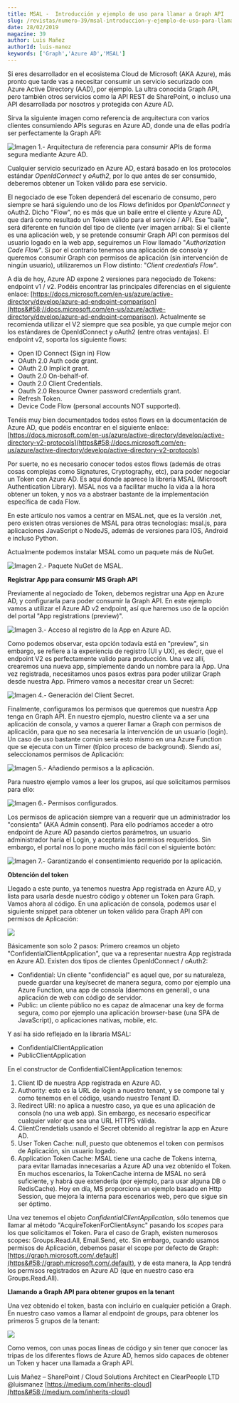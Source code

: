 ```yaml
---
title: MSAL -  Introducción y ejemplo de uso para llamar a Graph API
slug: /revistas/numero-39/msal-introduccion-y-ejemplo-de-uso-para-llamar-a-graph-api
date: 28/02/2019
magazine: 39
author: Luis Mañez
authorId: luis-manez
keywords: ['Graph','Azure AD','MSAL']
---
```






​Si eres desarrollador en el ecosistema Cloud de Microsoft (AKA Azure), más pronto que tarde vas a necesitar consumir un servicio securizado con Azure Active Directory (AAD), por ejemplo. La ultra conocida Graph API, pero también otros servicios como la API REST de SharePoint, o incluso una API desarrollada por nosotros y protegida con Azure AD.

Sirva la siguiente imagen como referencia de arquitectura con varios clientes consumiendo APIs seguras en Azure AD, donde una de ellas podría ser perfectamente la Graph API:

![Imagen 1.- Arquitectura de referencia para consumir APIs de forma segura mediante Azure AD.](../../../images/numero39/msal-introduccion-y-ejemplo-de-uso-para-llamar-a-graph-api/image1.png)

Cualquier servicio securizado en Azure AD, estará basado en los protocolos estándar *OpenIdConnect* y *oAuth2*, por lo que antes de ser consumido, deberemos obtener un Token válido para ese servicio.

El negociado de ese Token dependerá del escenario de consumo, pero siempre se hará siguiendo uno de los *Flows* definidos por *OpenIdConnect* y oAuth2. Dicho "Flow", no es más que un baile entre el cliente y Azure AD, que dará como resultado un Token válido para el servicio / API. Ese "baile", será diferente en función del tipo de cliente (ver imagen arriba): Si el cliente es una aplicación web, y se pretende consumir Graph API con permisos del usuario logado en la web app, seguiremos un Flow llamado "*Authorization Code Flow*". Si por el contrario tenemos una aplicación de consola y queremos consumir Graph con permisos de aplicación (sin intervención de ningún usuario), utilizaremos un Flow distinto: "*Client credentials Flow*".

A día de hoy, Azure AD expone 2 versiones para negociado de Tokens: endpoint v1 / v2. Podéis encontrar las principales diferencias en el siguiente enlace: [https://docs.microsoft.com/en-us/azure/active-directory/develop/azure-ad-endpoint-comparison](https&#58;//docs.microsoft.com/en-us/azure/active-directory/develop/azure-ad-endpoint-comparison). Actualmente se recomienda utilizar el V2 siempre que sea posible, ya que cumple mejor con los estándares de OpenIdConnect y oAuth2 (entre otras ventajas). El endpoint v2, soporta los siguiente flows:

- Open ID Connect (Sign in) Flow
- OAuth 2.0 Auth code grant.
- OAuth 2.0 Implicit grant.
- Oauth 2.0 On-behalf-of.
- Oauth 2.0 Client Credentials.
- Oauth 2.0 Resource Owner password credentials grant.
- Refresh Token.
- Device Code Flow (personal accounts NOT supported).


Tenéis muy bien documentados todos estos flows en la documentación de Azure AD, que podéis encontrar en el siguiente enlace: [https://docs.microsoft.com/en-us/azure/active-directory/develop/active-directory-v2-protocols](https&#58;//docs.microsoft.com/en-us/azure/active-directory/develop/active-directory-v2-protocols)

Por suerte, no es necesario conocer todos estos flows (además de otras cosas complejas como Signatures, Cryptography, etc), para poder negociar un Token con Azure AD. Es aquí donde aparece la librería MSAL (Microsoft Authentication Library). MSAL nos va a facilitar mucho la vida a la hora obtener un token, y nos va a abstraer bastante de la implementación específica de cada Flow.

En este artículo nos vamos a centrar en MSAL.net, que es la versión .net, pero existen otras versiones de MSAL para otras tecnologías: msal.js, para aplicaciones JavaScript o NodeJS, además de versiones para IOS, Android e incluso Python.

Actualmente podemos instalar MSAL como un paquete más de NuGet.

![Imagen 2.- Paquete NuGet de MSAL.](../../../images/numero39/msal-introduccion-y-ejemplo-de-uso-para-llamar-a-graph-api/image2.png)

**Registrar App para consumir MS Graph API**

Previamente al negociado de Token, debemos registrar una App en Azure AD, y configurarla para poder consumir la Graph API. En este ejemplo vamos a utilizar el Azure AD v2 endpoint, así que haremos uso de la opción del portal "App registrations (preview)".

![Imagen 3.- Acceso al registro de la App en Azure AD.](../../../images/numero39/msal-introduccion-y-ejemplo-de-uso-para-llamar-a-graph-api/image3.png)

Como podemos observar, esta opción todavía está en "preview", sin embargo, se refiere a la experiencia de registro (UI y UX), es decir, que el endpoint V2 es perfectamente valido para producción. Una vez allí, crearemos una nueva app, simplemente dando un nombre para la App. Una vez registrada, necesitamos unos pasos extras para poder utilizar Graph desde nuestra App. Primero vamos a necesitar crear un Secret:

![Imagen 4.- Generación del Client Secret.](../../../images/numero39/msal-introduccion-y-ejemplo-de-uso-para-llamar-a-graph-api/image4.png)

Finalmente, configuramos los permisos que queremos que nuestra App tenga en Graph API. En nuestro ejemplo, nuestro cliente va a ser una aplicación de consola, y vamos a querer llamar a Graph con permisos de aplicación, para que no sea necesaria la intervención de un usuario (login). Un caso de uso bastante común sería esto mismo en una Azure Function que se ejecuta con un Timer (típico proceso de background). Siendo así, seleccionamos permisos de Aplicación:

![Imagen 5.- Añadiendo permisos a la aplicación.](../../../images/numero39/msal-introduccion-y-ejemplo-de-uso-para-llamar-a-graph-api/image5.png)

Para nuestro ejemplo vamos a leer los grupos, así que solicitamos permisos para ello:​

![Imagen 6.- Permisos configurados.](../../../images/numero39/msal-introduccion-y-ejemplo-de-uso-para-llamar-a-graph-api/image6.png)

Los permisos de aplicación siempre van a requerir que un administrador los "consienta" (AKA Admin consent). Para ello podríamos acceder a otro endpoint de Azure AD pasando ciertos parámetros, un usuario administrador haría el Login, y aceptaría los permisos requeridos. Sin embargo, el portal nos lo pone mucho más fácil con el siguiente botón:

![Imagen 7.- Garantizando el consentimiento requerido por la aplicación.](../../../images/numero39/msal-introduccion-y-ejemplo-de-uso-para-llamar-a-graph-api/image7.png)

**Obtención del token**

Llegado a este punto, ya tenemos nuestra App registrada en Azure AD, y lista para usarla desde nuestro código y obtener un Token para Graph. Vamos ahora al código. En una aplicación de consola, podemos usar el siguiente snippet para obtener un token válido para Graph API con permisos de Aplicación:

![](../../../images/numero39/msal-introduccion-y-ejemplo-de-uso-para-llamar-a-graph-api/image8.png)

Básicamente son solo 2 pasos: Primero creamos un objeto "ConfidentialClientApplication", que va a representar nuestra App registrada en Azure AD. Existen dos tipos de clientes OpenIdConnect / oAuth2:

- Confidential: Un cliente "confidencial" es aquel que, por su naturaleza, puede guardar una key/secret de manera segura, como por ejemplo una Azure Function, una app de consola (daemons en general), o una aplicación de web con código de servidor.
- Public: un cliente público no es capaz de almacenar una key de forma segura, como por ejemplo una aplicación browser-base (una SPA de JavaScript), o aplicaciones nativas, mobile, etc.


Y así ha sido reflejado en la libraría MSAL:

- ConfidentialClientApplication
- PublicClientApplication


En el constructor de ConfidentialClientApplication tenemos:

1. Client ID de nuestra App registrada en Azure AD.
2. Authority: esto es la URL de login a nuestro tenant, y se compone tal y como tenemos en el código, usando nuestro Tenant ID.
3. Redirect URI: no aplica a nuestro caso, ya que es una aplicación de consola (no una web app). Sin embargo, es necesario especificar cualquier valor que sea una URL HTTPS válida.
4. ClientCrendetials usando el Secret obtenido al registrar la app en Azure AD.
5. User Token Cache: null, puesto que obtenemos el token con permisos de Aplicación, sin usuario logado.
6. Application Token Cache: MSAL tiene una cache de Tokens interna, para evitar llamadas innecesarias a Azure AD una vez obtenido el Token. En muchos escenarios, la TokenCache interna de MSAL no será suficiente, y habrá que extenderla (por ejemplo, para usar alguna DB o RedisCache). Hoy en día, MS proporciona un ejemplo basado en Http Session, que mejora la interna para escenarios web, pero que sigue sin ser óptimo.


Una vez tenemos el objeto *ConfidentialClientApplication*, sólo tenemos que llamar al método "AcquireTokenForClientAsync" pasando los *scopes* para los que solicitamos el Token. Para el caso de Graph, existen numerosos scopes: Groups.Read.All, Email.Send, etc. Sin embargo, cuando usamos permisos de Aplicación, debemos pasar el scope por defecto de Graph: [https://graph.microsoft.com/.default](https&#58;//graph.microsoft.com/.default), y de esta manera, la App tendrá los permisos registrados en Azure AD (que en nuestro caso era Groups.Read.All).

**Llamando a Graph API para obtener grupos en la tenant**

Una vez obtenido el token, basta con incluirlo en cualquier petición a Graph. En nuestro caso vamos a llamar al endpoint de groups, para obtener los primeros 5 grupos de la tenant:​

![](../../../images/numero39/msal-introduccion-y-ejemplo-de-uso-para-llamar-a-graph-api/image9.png)

Como vemos, con unas pocas líneas de código y sin tener que conocer las tripas de los diferentes flows de Azure AD, hemos sido capaces de obtener un Token y hacer una llamada a Graph API.



Luis Mañez – SharePoint / Cloud Solutions Architect en ClearPeople LTD
 @luismanez
 [https://medium.com/inherits-cloud](https&#58;//medium.com/inherits-cloud)

